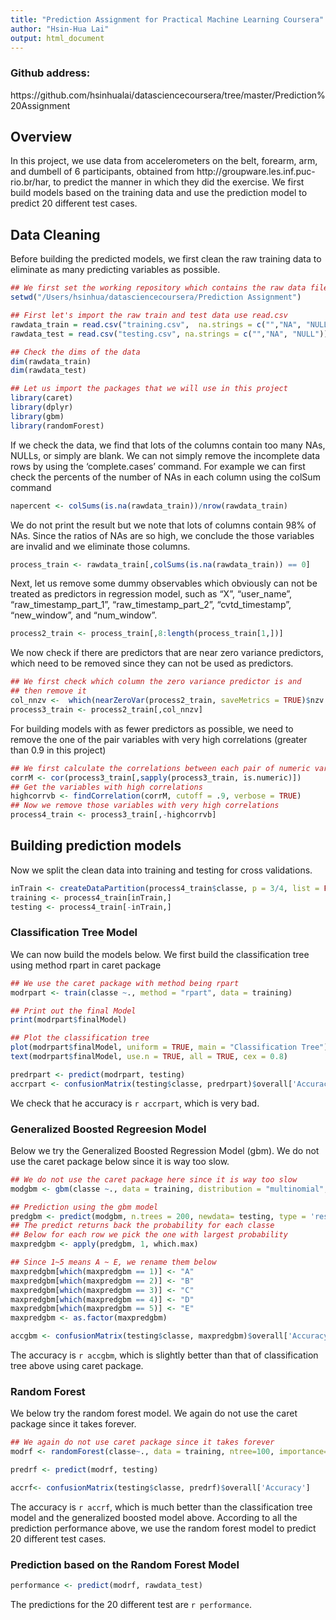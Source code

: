 ```yaml
---
title: "Prediction Assignment for Practical Machine Learning Coursera"
author: "Hsin-Hua Lai"
output: html_document
---
```

### Github address:
https://github.com/hsinhualai/datasciencecoursera/tree/master/Prediction%20Assignment

## Overview
In this project, we use data from accelerometers on the belt, forearm, arm, and dumbell of 6 participants, obtained from http://groupware.les.inf.puc-rio.br/har, to predict the manner in which they did the exercise. We first build models based on the training data and use the prediction model to predict 20 different test cases.

## Data Cleaning 
Before building the predicted models, we first clean the raw training data to eliminate as many predicting variables as possible.
```r
## We first set the working repository which contains the raw data files
setwd("/Users/hsinhua/datasciencecoursera/Prediction Assignment")

## First let's import the raw train and test data use read.csv 
rawdata_train = read.csv("training.csv",  na.strings = c("","NA", "NULL"))
rawdata_test = read.csv("testing.csv", na.strings = c("","NA", "NULL"))

## Check the dims of the data
dim(rawdata_train)
dim(rawdata_test)

## Let us import the packages that we will use in this project
library(caret)
library(dplyr)
library(gbm)
library(randomForest)
```

If we check the data, we find that lots of the columns contain too many NAs, NULLs, or simply are blank. We can not simply remove the incomplete data rows by using the 'complete.cases' command. For example we can first check the percents of the number of NAs in each column using the colSum command
```r
napercent <- colSums(is.na(rawdata_train))/nrow(rawdata_train)
```
We do not print the result but we note that lots of columns contain 98% of NAs. Since the ratios of NAs are so high, we conclude the those variables are invalid and we eliminate those columns. 
```r
process_train <- rawdata_train[,colSums(is.na(rawdata_train)) == 0]
```

Next, let us remove some dummy observables which obviously can not be treated as predictors in regression model, such as "X", "user_name", "raw_timestamp_part_1", "raw_timestamp_part_2", "cvtd_timestamp", "new_window", and "num_window".
```r
process2_train <- process_train[,8:length(process_train[1,])]
```

We now check if there are predictors that are near zero variance predictors, which need to be removed since they can not be used as predictors.
```r
## We first check which column the zero variance predictor is and
## then remove it
col_nnzv <-  which(nearZeroVar(process2_train, saveMetrics = TRUE)$nzv == FALSE)
process3_train <- process2_train[,col_nnzv]
```

For building models with as fewer predictors as possible, we need to remove the one of the pair variables with very high correlations (greater than 0.9 in this project)
```r
## We first calculate the correlations between each pair of numeric variables
corrM <- cor(process3_train[,sapply(process3_train, is.numeric)])
## Get the variables with high correlations
highcorrvb <- findCorrelation(corrM, cutoff = .9, verbose = TRUE)
## Now we remove those variables with very high correlations
process4_train <- process3_train[,-highcorrvb]
```

## Building prediction models
Now we split the clean data into training and testing for cross validations.
```r
inTrain <- createDataPartition(process4_train$classe, p = 3/4, list = FALSE)
training <- process4_train[inTrain,]
testing <- process4_train[-inTrain,]
```

### Classification Tree Model
We can now build the models below. We first build the classification tree using method rpart in caret package
```r
## We use the caret package with method being rpart
modrpart <- train(classe ~., method = "rpart", data = training)

## Print out the final Model
print(modrpart$finalModel)

## Plot the classification tree
plot(modrpart$finalModel, uniform = TRUE, main = "Classification Tree")
text(modrpart$finalModel, use.n = TRUE, all = TRUE, cex = 0.8)
```

```r
predrpart <- predict(modrpart, testing)
accrpart <- confusionMatrix(testing$classe, predrpart)$overall['Accuracy']
```

We check that he accuracy is `r accrpart`, which is very bad.

### Generalized Boosted Regreesion Model
Below we try the Generalized Boosted Regression Model (gbm). We do not use the caret package below since it is way too slow.
```r
## We do not use the caret package here since it is way too slow
modgbm <- gbm(classe ~., data = training, distribution = "multinomial", n.trees = 200, interaction.depth = 4, shrinkage = 0.005)

## Prediction using the gbm model
predgbm <- predict(modgbm, n.trees = 200, newdata= testing, type = 'response')
## The predict returns back the probability for each classe
## Below for each row we pick the one with largest probability
maxpredgbm <- apply(predgbm, 1, which.max)

## Since 1~5 means A ~ E, we rename them below
maxpredgbm[which(maxpredgbm == 1)] <- "A"
maxpredgbm[which(maxpredgbm == 2)] <- "B"
maxpredgbm[which(maxpredgbm == 3)] <- "C"
maxpredgbm[which(maxpredgbm == 4)] <- "D"
maxpredgbm[which(maxpredgbm == 5)] <- "E"
maxpredgbm <- as.factor(maxpredgbm)
```

```r
accgbm <- confusionMatrix(testing$classe, maxpredgbm)$overall['Accuracy']
```
The accuracy is `r accgbm`, which is slightly better than that of classification tree above using caret package.

### Random Forest
We below try the random forest model. We again do not use the caret package since it takes forever.
```r
## We again do not use caret package since it takes forever
modrf <- randomForest(classe~., data = training, ntree=100, importance=TRUE, prox = TRUE)

predrf <- predict(modrf, testing)
```

```r
accrf<- confusionMatrix(testing$classe, predrf)$overall['Accuracy']
```
The accuracy is `r accrf`, which is much better than the classification tree model and the generalized boosted model above. According to all the prediction performance above, we use the random forest model to predict 20 different test cases. 

### Prediction based on the Random Forest Model
```r
performance <- predict(modrf, rawdata_test)
```
The predictions for the 20 different test are `r performance`.